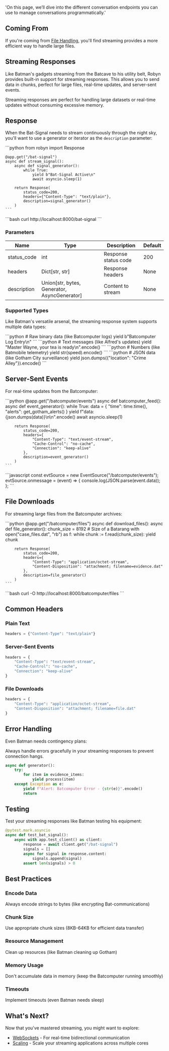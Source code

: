   'On this page, we’ll dive into the different conversation endpoints you can use to manage conversations programmatically.'



## Coming From

If you're coming from [File Handling](/documentation/api_reference/file_handling), you'll find streaming provides a more efficient way to handle large files.

## Streaming Responses

Like Batman's gadgets streaming from the Batcave to his utility belt, Robyn provides built-in support for streaming responses. This allows you to send data in chunks, perfect for large files, real-time updates, and server-sent events.

Streaming responses are perfect for handling large datasets or real-time updates without consuming excessive memory.

## Response

When the Bat-Signal needs to stream continuously through the night sky, you'll want to use a generator or iterator as the `description` parameter:

<Row>
  <CodeGroup title="Server">
    ```python
    from robyn import Response

    @app.get("/bat-signal")
    async def stream_signal():
        async def signal_generator():
            while True:
                yield b"Bat-Signal Active\n"
                await asyncio.sleep(1)
        
        return Response(
            status_code=200,
            headers={"Content-Type": "text/plain"},
            description=signal_generator()
        )
    ```
  </CodeGroup>
  
  <CodeGroup title="Client">
    ```bash
    curl http://localhost:8000/bat-signal
    ```
  </CodeGroup>
</Row>

### Parameters

| Name | Type | Description | Default |
|------|------|-------------|---------|
| status_code | int | Response status code | 200 |
| headers | Dict[str, str] | Response headers | None |
| description | Union[str, bytes, Generator, AsyncGenerator] | Content to stream | None |

### Supported Types

Like Batman's versatile arsenal, the streaming response system supports multiple data types:

<Row>
  <CodeGroup title="Binary">
    ```python
    # Raw binary data (like Batcomputer logs)
    yield b"Batcomputer Log Entry\n"
    ```
  </CodeGroup>
  <CodeGroup title="Text">
    ```python
    # Text messages (like Alfred's updates)
    yield "Master Wayne, your tea is ready\n".encode()
    ```
  </CodeGroup>
  <CodeGroup title="Numbers">
    ```python
    # Numbers (like Batmobile telemetry)
    yield str(speed).encode()
    ```
  </CodeGroup>
  <CodeGroup title="JSON">
    ```python
    # JSON data (like Gotham City surveillance)
    yield json.dumps({"location": "Crime Alley"}).encode()
    ```
  </CodeGroup>
</Row>

## Server-Sent Events

For real-time updates from the Batcomputer:

<Row>
  <CodeGroup title="Server">
    ```python
    @app.get("/batcomputer/events")
    async def batcomputer_feed():
        async def event_generator():
            while True:
                data = {
                    "time": time.time(),
                    "alerts": get_gotham_alerts()
                }
                yield f"data: {json.dumps(data)}\n\n".encode()
                await asyncio.sleep(1)
        
        return Response(
            status_code=200,
            headers={
                "Content-Type": "text/event-stream",
                "Cache-Control": "no-cache",
                "Connection": "keep-alive"
            },
            description=event_generator()
        )
    ```
  </CodeGroup>
  <CodeGroup title="Client">
    ```javascript
    const evtSource = new EventSource("/batcomputer/events");
    evtSource.onmessage = (event) => {
        console.log(JSON.parse(event.data));
    };
    ```
  </CodeGroup>
</Row>

## File Downloads

For streaming large files from the Batcomputer archives:

<Row>
  <CodeGroup title="Server">
    ```python
    @app.get("/batcomputer/files")
    async def download_files():
        async def file_generator():
            chunk_size = 8192  # Size of a Batarang
            with open("case_files.dat", "rb") as f:
                while chunk := f.read(chunk_size):
                    yield chunk
        
        return Response(
            status_code=200,
            headers={
                "Content-Type": "application/octet-stream",
                "Content-Disposition": "attachment; filename=evidence.dat"
            },
            description=file_generator()
        )
    ```
  </CodeGroup>
  <CodeGroup title="Client">
    ```bash
    curl -O http://localhost:8000/batcomputer/files
    ```
  </CodeGroup>
</Row>

## Common Headers

### Plain Text
```python
headers = {"Content-Type": "text/plain"}
```

### Server-Sent Events
```python
headers = {
    "Content-Type": "text/event-stream",
    "Cache-Control": "no-cache",
    "Connection": "keep-alive"
}
```

### File Downloads
```python
headers = {
    "Content-Type": "application/octet-stream",
    "Content-Disposition": "attachment; filename=file.dat"
}
```

## Error Handling

Even Batman needs contingency plans:

  Always handle errors gracefully in your streaming responses to prevent connection hangs.

```python
async def generator():
    try:
        for item in evidence_items:
            yield process(item)
    except Exception as e:
        yield f"Alert: Batcomputer Error - {str(e)}".encode()
        return
```

## Testing

Test your streaming responses like Batman testing his equipment:

```python
@pytest.mark.asyncio
async def test_bat_signal():
    async with app.test_client() as client:
        response = await client.get("/bat-signal")
        signals = []
        async for signal in response.content:
            signals.append(signal)
        assert len(signals) > 0
```

## Best Practices

### Encode Data
Always encode strings to bytes (like encrypting Bat-communications)

### Chunk Size
Use appropriate chunk sizes (8KB-64KB for efficient data transfer)

### Resource Management
Clean up resources (like Batman cleaning up Gotham)

### Memory Usage
Don't accumulate data in memory (keep the Batcomputer running smoothly)

### Timeouts
Implement timeouts (even Batman needs sleep)

## What's Next?

Now that you've mastered streaming, you might want to explore:

- [WebSockets](/documentation/api_reference/websockets) - For real-time bidirectional communication
- [Scaling](/documentation/api_reference/scaling) - Scale your streaming applications across multiple cores

